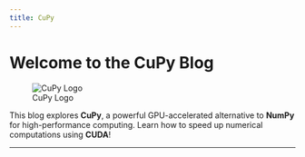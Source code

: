 ```yaml
---
title: CuPy 
---
```


#  Welcome to the CuPy Blog
![CuPy Logo](https://raw.githubusercontent.com/harshitasingh241106/Blog_CuPy/master/Screenshot%202025-02-24%20192808.png)

This blog explores **CuPy**, a powerful GPU-accelerated alternative to **NumPy** for high-performance computing. Learn how to speed up numerical computations using **CUDA**!

---

